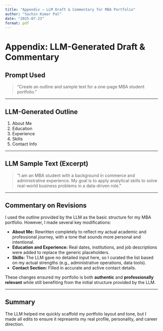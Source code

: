 ```yaml
---
title: "Appendix – LLM Draft & Commentary for MBA Portfolio"
author: "Sachin Kumar Pal"
date: "2025-07-23"
format: pdf
---
```


#  Appendix: LLM-Generated Draft & Commentary

##  Prompt Used

> "Create an outline and sample text for a one-page MBA student portfolio."

---

##  LLM-Generated Outline

1. About Me  
2. Education  
3. Experience  
4. Skills  
5. Contact Info

---

##  LLM Sample Text (Excerpt)

> "I am an MBA student with a background in commerce and administrative experience. My goal is to apply analytical skills to solve real-world business problems in a data-driven role."

---

##  Commentary on Revisions

I used the outline provided by the LLM as the basic structure for my MBA portfolio. However, I made several key modifications:

- **About Me:** Rewritten completely to reflect my actual academic and professional journey, with a tone that sounds more personal and intentional.
- **Education and Experience:** Real dates, institutions, and job descriptions were added to replace the generic placeholders.
- **Skills:** The LLM gave no detailed input here, so I curated the list based on my actual strengths (e.g., administrative operations, data tools).
- **Contact Section:** Filled in accurate and active contact details.

These changes ensured my portfolio is both **authentic** and **professionally relevant** while still benefiting from the initial structure provided by the LLM.

---

##  Summary

The LLM helped me quickly scaffold my portfolio layout and tone, but I made all edits to ensure it represents my real profile, personality, and career direction.
